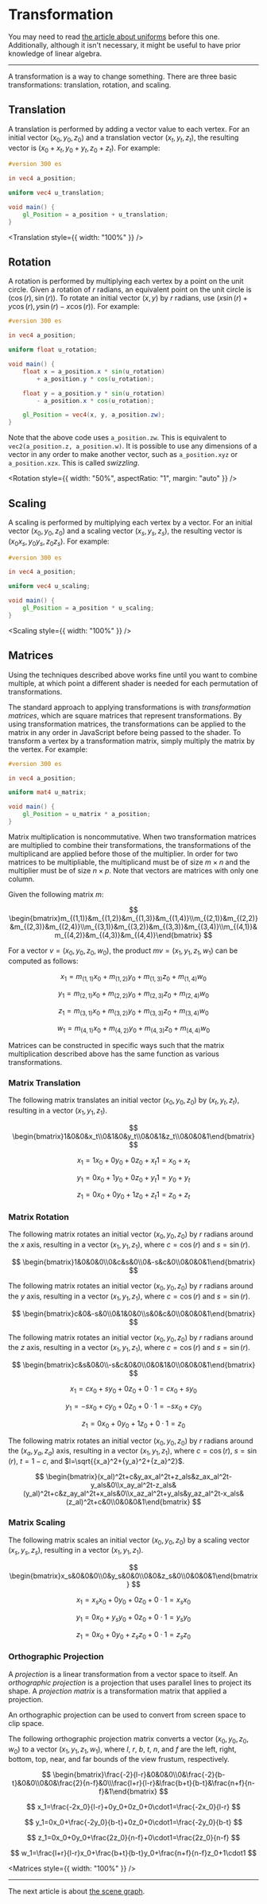 # Transformation

You may need to read [the article about uniforms](/a/webgl/uniforms) before this one. Additionally, although it isn't necessary, it might be useful to have prior knowledge of linear algebra.

---

A transformation is a way to change something. There are three basic transformations: translation, rotation, and scaling.

## Translation

A translation is performed by adding a vector value to each vertex. For an initial vector $(x_0,y_0,z_0)$ and a translation vector $(x_t,y_t,z_t)$, the resulting vector is $(x_0+x_t,y_0+y_t,z_0+z_t)$. For example:

```glsl
#version 300 es

in vec4 a_position;

uniform vec4 u_translation;

void main() {
	gl_Position = a_position + u_translation;
}
```


<Translation style={{ width: "100%" }} />

## Rotation

A rotation is performed by multiplying each vertex by a point on the unit circle. Given a rotation of $r$ radians, an equivalent point on the unit circle is $(\cos(r),\sin(r))$. To rotate an initial vector $(x,y)$ by $r$ radians, use $(x\sin(r)+y\cos(r),y\sin(r)-x\cos(r))$. For example:

```glsl
#version 300 es

in vec4 a_position;

uniform float u_rotation;

void main() {
	float x = a_position.x * sin(u_rotation)
		+ a_position.y * cos(u_rotation);

	float y = a_position.y * sin(u_rotation)
		- a_position.x * cos(u_rotation);

	gl_Position = vec4(x, y, a_position.zw);
}
```

Note that the above code uses `a_position.zw`. This is equivalent to `vec2(a_position.z, a_position.w)`. It is possible to use any dimensions of a vector in any order to make another vector, such as `a_position.xyz` or `a_position.xzx`. This is called _swizzling_.


<Rotation style={{ width: "50%", aspectRatio: "1", margin: "auto" }} />

## Scaling

A scaling is performed by multiplying each vertex by a vector. For an initial vector $(x_0,y_0,z_0)$ and a scaling vector $(x_s,y_s,z_s)$, the resulting vector is $(x_0x_s,y_0y_s,z_0z_s)$. For example:

```glsl
#version 300 es

in vec4 a_position;

uniform vec4 u_scaling;

void main() {
	gl_Position = a_position * u_scaling;
}
```


<Scaling style={{ width: "100%" }} />

## Matrices

Using the techniques described above works fine until you want to combine multiple, at which point a different shader is needed for each permutation of transformations.

The standard approach to applying transformations is with _transformation matrices_, which are square matrices that represent transformations. By using transformation matrices, the transformations can be applied to the matrix in any order in JavaScript before being passed to the shader. To transform a vertex by a transformation matrix, simply multiply the matrix by the vertex. For example:

```glsl
#version 300 es

in vec4 a_position;

uniform mat4 u_matrix;

void main() {
	gl_Position = u_matrix * a_position;
}
```

Matrix multiplication is noncommutative. When two transformation matrices are multiplied to combine their transformations, the transformations of the multiplicand are applied before those of the multiplier. In order for two matrices to be multipliable, the multiplicand must be of size $m\times{n}$ and the multiplier must be of size $n\times{p}$. Note that vectors are matrices with only one column.

Given the following matrix $m$:

$$
\begin{bmatrix}m_{(1,1)}&m_{(1,2)}&m_{(1,3)}&m_{(1,4)}\\m_{(2,1)}&m_{(2,2)}&m_{(2,3)}&m_{(2,4)}\\m_{(3,1)}&m_{(3,2)}&m_{(3,3)}&m_{(3,4)}\\m_{(4,1)}&m_{(4,2)}&m_{(4,3)}&m_{(4,4)}\end{bmatrix}
$$

For a vector $v=(x_0,y_0,z_0,w_0)$, the product $mv=(x_1,y_1,z_1,w_1)$ can be computed as follows:

$$
x_1=m_{(1,1)}x_0+m_{(1,2)}y_0+m_{(1,3)}z_0+m_{(1,4)}w_0
$$

$$
y_1=m_{(2,1)}x_0+m_{(2,2)}y_0+m_{(2,3)}z_0+m_{(2,4)}w_0
$$

$$
z_1=m_{(3,1)}x_0+m_{(3,2)}y_0+m_{(3,3)}z_0+m_{(3,4)}w_0
$$

$$
w_1=m_{(4,1)}x_0+m_{(4,2)}y_0+m_{(4,3)}z_0+m_{(4,4)}w_0
$$

Matrices can be constructed in specific ways such that the matrix multiplication described above has the same function as various transformations.

### Matrix Translation

The following matrix translates an initial vector $(x_0,y_0,z_0)$ by $(x_t,y_t,z_t)$, resulting in a vector $(x_1,y_1,z_1)$.

$$
\begin{bmatrix}1&0&0&x_t\\0&1&0&y_t\\0&0&1&z_t\\0&0&0&1\end{bmatrix}
$$

$$
x_1=1x_0+0y_0+0z_0+x_t1=x_0+x_t
$$

$$
y_1=0x_0+1y_0+0z_0+y_t1=y_0+y_t
$$

$$
z_1=0x_0+0y_0+1z_0+z_t1=z_0+z_t
$$

### Matrix Rotation

The following matrix rotates an initial vector $(x_0,y_0,z_0)$ by $r$ radians around the $x$ axis, resulting in a vector $(x_1,y_1,z_1)$, where $c=\cos(r)$ and $s=\sin(r)$.

$$
\begin{bmatrix}1&0&0&0\\0&c&s&0\\0&-s&c&0\\0&0&0&1\end{bmatrix}
$$

The following matrix rotates an initial vector $(x_0,y_0,z_0)$ by $r$ radians around the $y$ axis, resulting in a vector $(x_1,y_1,z_1)$, where $c=\cos(r)$ and $s=\sin(r)$.

$$
\begin{bmatrix}c&0&-s&0\\0&1&0&0\\s&0&c&0\\0&0&0&1\end{bmatrix}
$$

The following matrix rotates an initial vector $(x_0,y_0,z_0)$ by $r$ radians around the $z$ axis, resulting in a vector $(x_1,y_1,z_1)$, where $c=\cos(r)$ and $s=\sin(r)$.

$$
\begin{bmatrix}c&s&0&0\\-s&c&0&0\\0&0&1&0\\0&0&0&1\end{bmatrix}
$$

$$
x_1=cx_0+sy_0+0z_0+0\cdot1=cx_0+sy_0
$$

$$
y_1=-sx_0+cy_0+0z_0+0\cdot1=-sx_0+cy_0
$$

$$
z_1=0x_0+0y_0+1z_0+0\cdot1=z_0
$$

The following matrix rotates an initial vector $(x_0,y_0,z_0)$ by $r$ radians around the $(x_a,y_a,z_a)$ axis, resulting in a vector $(x_1,y_1,z_1)$, where $c=\cos(r)$, $s=\sin(r)$, $t=1-c$, and $l=\sqrt{{x_a}^2+{y_a}^2+{z_a}^2}$.

$$
\begin{bmatrix}(x_al)^2t+c&y_ax_al^2t+z_als&z_ax_al^2t-y_als&0\\x_ay_al^2t-z_als&(y_al)^2t+c&z_ay_al^2t+x_als&0\\x_az_al^2t+y_als&y_az_al^2t-x_als&(z_al)^2t+c&0\\0&0&0&1\end{bmatrix}
$$

### Matrix Scaling

The following matrix scales an initial vector $(x_0,y_0,z_0)$ by a scaling vector $(x_s,y_s,z_s)$, resulting in a vector $(x_1,y_1,z_1)$.

$$
\begin{bmatrix}x_s&0&0&0\\0&y_s&0&0\\0&0&z_s&0\\0&0&0&1\end{bmatrix}
$$

$$
x_1=x_sx_0+0y_0+0z_0+0\cdot1=x_sx_0
$$

$$
y_1=0x_0+y_sy_0+0z_0+0\cdot1=y_sy_0
$$

$$
z_1=0x_0+0y_0+z_sz_0+0\cdot1=z_sz_0
$$

### Orthographic Projection

A _projection_ is a linear transformation from a vector space to itself. An _orthographic projection_ is a projection that uses parallel lines to project its shape. A _projection matrix_ is a transformation matrix that applied a projection.

An orthographic projection can be used to convert from screen space to clip space.

The following orthographic projection matrix converts a vector $(x_0,y_0,z_0,w_0)$ to a vector $(x_1,y_1,z_1,w_1)$, where $l$, $r$, $b$, $t$, $n$, and $f$ are the left, right, bottom, top, near, and far bounds of the view frustum, respectively.

$$
\begin{bmatrix}\frac{-2}{l-r}&0&0&0\\0&\frac{-2}{b-t}&0&0\\0&0&\frac{2}{n-f}&0\\\frac{l+r}{l-r}&\frac{b+t}{b-t}&\frac{n+f}{n-f}&1\end{bmatrix}
$$

$$
x_1=\frac{-2x_0}{l-r}+0y_0+0z_0+0\cdot1=\frac{-2x_0}{l-r}
$$

$$
y_1=0x_0+\frac{-2y_0}{b-t}+0z_0+0\cdot1=\frac{-2y_0}{b-t}
$$

$$
z_1=0x_0+0y_0+\frac{2z_0}{n-f}+0\cdot1=\frac{2z_0}{n-f}
$$

$$
w_1=\frac{l+r}{l-r}x_0+\frac{b+t}{b-t}y_0+\frac{n+f}{n-f}z_0+1\cdot1
$$


<Matrices style={{ width: "100%" }} />

---

The next article is about [the scene graph](/a/webgl/scene-graph).
